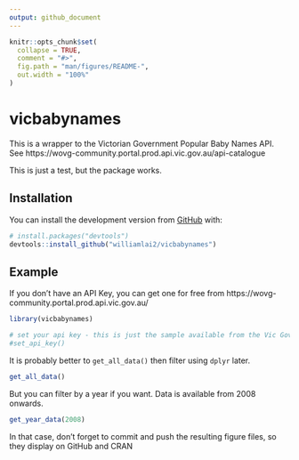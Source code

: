 ```yaml
---
output: github_document
---
```


<!-- README.md is generated from README.Rmd. Please edit that file -->

```r
knitr::opts_chunk$set(
  collapse = TRUE,
  comment = "#>",
  fig.path = "man/figures/README-",
  out.width = "100%"
)
```

# vicbabynames

<!-- badges: start -->
<!-- badges: end -->

This is a wrapper to the Victorian Government Popular Baby Names API. See https://wovg-community.portal.prod.api.vic.gov.au/api-catalogue

This is just a test, but the package works.

## Installation

You can install the development version from [GitHub](https://github.com/) with:

``` r
# install.packages("devtools")
devtools::install_github("williamlai2/vicbabynames")
```
## Example

If you don't have an API Key, you can get one for free from https://wovg-community.portal.prod.api.vic.gov.au/

```r
library(vicbabynames)

# set your api key - this is just the sample available from the Vic Gov website.
#set_api_key()
```

It is probably better to `get_all_data()` then filter using `dplyr` later.

```r
get_all_data()
```

But you can filter by a year if you want. Data is available from 2008 onwards.

```r
get_year_data(2008)
```

In that case, don't forget to commit and push the resulting figure files, so they display on GitHub and CRAN
